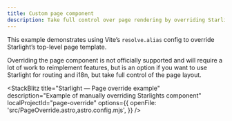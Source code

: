 ```yaml
---
title: Custom page component
description: Take full control over page rendering by overriding Starlight’s Page component
---
```



This example demonstrates using Vite’s `resolve.alias` config to override Starlight’s top-level page template.

Overriding the page component is not officially supported and will require a lot of work to reimplement features, but is an option if you want to use Starlight for routing and i18n, but take full control of the page layout.

<StackBlitz
	title="Starlight — Page override example"
	description="Example of manually overriding Starlights <Page /> component"
	localProjectId="page-override"
	options={{
		openFile: 'src/PageOverride.astro,astro.config.mjs',
	}}
/>
